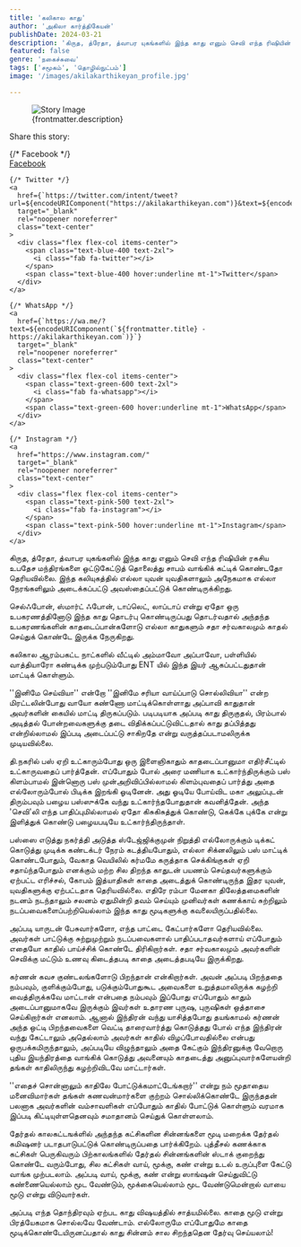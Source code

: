 ```yaml
---
title: 'கலிகால காது'
author: 'அகிலா கார்த்திகேயன்'
publishDate: 2024-03-21
description: 'கிருத, த்ரேதா, த்வாபர யுகங்களில் இந்த காது எனும் செவி எந்த ரிஷியின் ரகசிய உபதேச மந்திரங்களை ஒட்டுகேட்டுத் தொலைத்து சாபம் வாங்கிக் கட்டிக் கொண்டதோ...'
featured: false
genre: 'நகைச்சுவை'
tags: ['சமூகம்', 'தொழில்நுட்பம்']
image: '/images/akilakarthikeyan_profile.jpg'

---
```

<figure>
  <img src={frontmatter.image} alt="Story Image" class="w-full rounded-lg shadow-lg" />
  <figcaption class="text-gray-600 text-sm mt-2">{frontmatter.description}</figcaption>
</figure>
<div class="mt-6">
  <p class="text-lg font-bold">Share this story:</p>
  <div class="flex space-x-6 justify-start mt-4">
    {/* Facebook */}
    <a
      href={`https://www.facebook.com/sharer/sharer.php?u=${encodeURIComponent("https://akilakarthikeyan.com")}`}
      target="_blank"
      rel="noopener noreferrer"
      class="text-center"
    >
      <div class="flex flex-col items-center">
        <span class="text-blue-600 text-2xl">
          <i class="fab fa-facebook"></i>
        </span>
        <span class="text-blue-600 hover:underline mt-1">Facebook</span>
      </div>
    </a>

    {/* Twitter */}
    <a
      href={`https://twitter.com/intent/tweet?url=${encodeURIComponent("https://akilakarthikeyan.com")}&text=${encodeURIComponent(frontmatter.title)}`}
      target="_blank"
      rel="noopener noreferrer"
      class="text-center"
    >
      <div class="flex flex-col items-center">
        <span class="text-blue-400 text-2xl">
          <i class="fab fa-twitter"></i>
        </span>
        <span class="text-blue-400 hover:underline mt-1">Twitter</span>
      </div>
    </a>

    {/* WhatsApp */}
    <a
      href={`https://wa.me/?text=${encodeURIComponent(`${frontmatter.title} - https://akilakarthikeyan.com`)}`}
      target="_blank"
      rel="noopener noreferrer"
      class="text-center"
    >
      <div class="flex flex-col items-center">
        <span class="text-green-600 text-2xl">
          <i class="fab fa-whatsapp"></i>
        </span>
        <span class="text-green-600 hover:underline mt-1">WhatsApp</span>
      </div>
    </a>

    {/* Instagram */}
    <a
      href="https://www.instagram.com/"
      target="_blank"
      rel="noopener noreferrer"
      class="text-center"
    >
      <div class="flex flex-col items-center">
        <span class="text-pink-500 text-2xl">
          <i class="fab fa-instagram"></i>
        </span>
        <span class="text-pink-500 hover:underline mt-1">Instagram</span>
      </div>
    </a>
  </div>
</div>
கிருத, த்ரேதா, த்வாபர யுகங்களில் இந்த காது எனும் செவி எந்த ரிஷியின் ரகசிய உபதேச மந்திரங்களை ஒட்டுகேட்டுத் தொலைத்து சாபம் வாங்கிக் கட்டிக் கொண்டதோ தெரியவில்லை. இந்த கலியுகத்தில் எல்லா யுவன் யுவதிகளாலும் அநேகமாக எல்லா நேரங்களிலும் அடைக்கப்பட்டு அவஸ்தைப்பட்டுக் கொண்டிருக்கிறது.

செல்ஃபோன், ஸ்மார்ட் ஃபோன், டாப்லெட், லாப்டாப் என்று ஏதோ ஒரு உபகரணத்தினோடு இந்த காது தொடர்பு கொண்டிருப்பது தொடர்வதால் அந்தந்த உபகரணங்களின் காதடைப்பான்களோடு எல்லா காதுகளும் சதா சர்வகாலமும் காதல் செய்துக் கொண்டே இருக்க நேருகிறது.

கலிகால ஆரம்பகட்ட நாட்களில் வீட்டில் அம்மாவோ அப்பாவோ, பள்ளியில் வாத்தியாரோ கண்டிக்க முற்படும்போது ENT யில் இந்த இயர் ஆகப்பட்டதுதான் மாட்டிக் கொள்ளும்.

''இனிமே செய்வியா'' என்றோ ''இனிமே சரியா வாய்ப்பாடு சொல்லிவியா'' என்ற மிரட்டலின்போது வாயோ கண்ணோ மாட்டிக்கொள்ளாது அப்பாவி காதுதான் அவர்களின் கையில் மாட்டி திருகப்படும். படிபடியாக அப்படி காது திருகுதல், பிரம்பால் அடித்தல் போன்றவைகளுக்கு தடை விதிக்கப்பட்டுவிட்டதால் காது தப்பித்தது என்றில்லாமல் இப்படி அடைப்பட்டு சாகிறதே என்று வருத்தப்படாமலிருக்க முடியவில்லை.

தி.நகரில் பஸ் ஏறி உட்காரும்போது ஒரு இளைஞிகாதும் காதடைப்பானுமா எதிர்சீட்டில் உட்காருவதைப் பார்த்தேன். எப்போதும் போல் அரை மணியாக உட்கார்ந்திருக்கும் பஸ் கிளம்பாமல் இன்னொரு பஸ் முன்அறிவிப்பில்லாமல் கிளம்புவதைப் பார்த்து அதை எல்லோரும்போல் பிடிக்க இறங்கி ஓடினேன். அது ஓடியே போய்விட மகா அலுப்புடன் திரும்பவும் பழைய பஸ்ஸுக்கே வந்து உட்கார்ந்தபோதுதான் கவனித்தேன். அந்த 'செவி'லி எந்த பாதிப்புமில்லாமல் ஏதோ கிசுகிசுத்துக் கொண்டு, கெக்கே புக்கே என்று இளித்துக் கொண்டு பழையபடியே உட்கார்ந்திருந்தாள்.

பஸ்ஸை எடுத்து நகர்த்தி அடுத்த ஸ்டேஜ்ஜிக்குமுன் நிறுத்தி எல்லோருக்கும் டிக்கட் கொடுத்து முடிக்க கண்டக்டர் நேரம் கடத்தியபோதும், எல்லா சிக்னலிலும் பஸ் மாட்டிக் கொண்டபோதும், வேகாத வெயிலில் கர்மமே கருத்தாக செக்கிங்குகள் ஏறி சதாய்ந்தபோதும் எனக்கும் மற்ற சில திறந்த காதுடன் பயணம் செய்தவர்களுக்கும் ஏற்பட்ட எரிச்சல், கோபம் இத்யாதிகள் காதை அடைத்துக் கொண்டிருந்த இதர யுவன், யுவதிகளுக்கு ஏற்பட்டதாக தெரியவில்லை. எதிரே ரம்பா மேனகா திலேத்தமைகளின் நடனம் நடந்தாலும் சலனம் ஏதுமின்றி தவம் செய்யும் முனிவர்கள் கணக்காய் சுற்றிலும் நடப்பவைகளைப்பற்றியெல்லாம் இந்த காது மூடிகளுக்கு கவலையிருப்பதில்லை.

அப்படி யாருடன் பேசுவார்களோ, எந்த பாட்டை கேட்பார்களோ தெரியவில்லை. அவர்கள் பாட்டுக்கு சுற்றுமுற்றும் நடப்பவைகளால் பாதிப்படாதவர்களாய் எப்போதும் எதையோ காதில் பாய்ச்சிக் கொண்டே திரிகிறார்கள். சதா சர்வகாலமும் அவர்களின் செவிக்கு மட்டும் உணவு கிடைத்தபடி காதை அடைத்தபடியே இருக்கிறது.

கர்ணன் கவச குண்டலங்களோடு பிறந்தான் என்கிறார்கள். அவன் அப்படி பிறந்ததை நம்பவும், குளிக்கும்போது, படுக்கும்போதுகூட அவைகளை உறுத்தமாலிருக்க கழற்றி வைத்திருக்கவே மாட்டான் என்பதை நம்பவும் இப்போது எப்போதும் காதும் அடைப்பானுமாகவே இருக்கும் இவர்கள் உதாரண புருஷ, புருஷிகள் ஒத்தாசை செய்கிறார்கள் எனலாம். ஆனால் இந்திரன் வந்து யாசித்தபோது தயங்காமல் கர்ணன் அந்த ஒட்டி பிறந்தவைகளை வெட்டி தாரைவார்த்து கொடுத்தது போல் எந்த இந்திரன் வந்து கேட்டாலும் அதெல்லாம் அவர்கள் காதில் விழப்போவதில்லை என்பது ஒருபக்கமிருந்தாலும், அப்படியே விழுந்தாலும் அதை கேட்கும் இந்திரனுக்கு வேறொரு புதிய இயந்திரத்தை வாங்கிக் கொடுத்து அவனையும் காதடைத்து அனுப்புவார்களேயன்றி தங்கள் காதிலிருந்து கழற்றிவிடவே மாட்டார்கள்.

''எதைச் சொன்னாலும் காதிலே போட்டுக்கமாட்டேங்கறார்'' என்று நம் மூதாதைய மனைவிமார்கள் தங்கள் கணவன்மார்களை குற்றம் சொல்லிக்கொண்டே இருந்ததன் பலனாக அவர்களின் வம்சாவளிகள் எப்போதும் காதில் போட்டுக் கொள்ளும் வரமாக இப்படி கிட்டியுள்ளதெனவும் சமாதானம் செய்துக் கொள்ளலாம்.

தேர்தல் காலகட்டஙக்ளில் அந்தந்த கட்சிகளின சின்னங்களை மூடி மறைக்க தேர்தல் கமிஷனர் படாதபாடுபட்டுக் கொண்டிருப்பதை பார்க்கிறேம். புத்தீசல் கணக்காக கட்சிகள் பெருகிவரும் பிற்காலங்களில் தேர்தல் சின்னங்களின் ஸ்டாக் குறைந்து கொண்டே வரும்போது, சில கட்சிகள் வாய், மூக்கு, கண் என்று உடல் உருப்புளை கேட்டு வாங்க முற்படலாம். அப்படி வாய், மூக்கு, கண் என்று ஸாங்ஷன் செய்துவிட்டு கண்ணையெல்லாம் மூட வேண்டும், மூக்கையெல்லாம் மூட வேண்டுமென்றால் வாயை மூடு என்று விடுவார்கள்.

அப்படி எந்த தொந்திரவும் ஏற்பட காது விஷயத்தில் சாத்யமில்லை. காதை மூடு என்று பிரத்யேகமாக சொல்லவே வேண்டாம். எல்லோருமே எப்போதுமே காதை மூடிக்கொண்டேயிருனப்பதால் காது சின்னம் சால சிறந்ததென தேர்வு செய்யலாம்!
